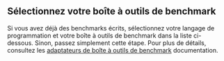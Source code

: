 
## Sélectionnez votre boîte à outils de benchmark

Si vous avez déjà des benchmarks écrits, sélectionnez votre langage de programmation et votre boîte à outils de benchmark dans la liste ci-dessous. Sinon, passez simplement cette étape. Pour plus de détails, consultez les [adaptateurs de boîte à outils de benchmark][benchmark harness adapters] documentation.

<SelectedAdapter />

<BenchmarkHarness />

[benchmark harness adapters]: /fr/docs/explanation/adapters/
